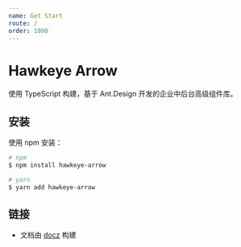 ```yaml
---
name: Get Start
route: /
order: 1000
---
```


# Hawkeye Arrow

使用 TypeScript 构建，基于 Ant.Design 开发的企业中后台高级组件库。

## 安装

使用 npm 安装：

``` bash
# npm
$ npm install hawkeye-arrow

# yarn
$ yarn add hawkeye-arrow
```

## 链接

- 文档由 [docz](https://www.docz.site/) 构建